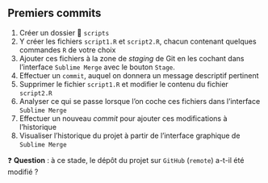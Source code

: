:::{.callout-tip collapse="true" icon=false}
## Premiers commits

:::{.incremental}
1. Créer un dossier 📁 `scripts`
2. Y créer les fichiers `script1.R` et `script2.R`, chacun contenant quelques commandes `R` de votre choix
3. Ajouter ces fichiers à la zone de *staging* de Git en les cochant dans l'interface `Sublime Merge` avec le bouton `Stage`. 
4. Effectuer un `commit`, auquel on donnera un message descriptif pertinent
5. Supprimer le fichier `script1.R` et modifier le contenu du fichier `script2.R`
6. Analyser ce qui se passe lorsque l'on coche ces fichiers dans l'interface `Sublime Merge`
7. Effectuer un nouveau *commit* pour ajouter ces modifications à l'historique
8. Visualiser l'historique du projet à partir de l'interface graphique de `Sublime Merge`
:::
:::

❓ **Question** : à ce stade, le dépôt du projet sur `GitHub` (`remote`) a-t-il été modifié ?

